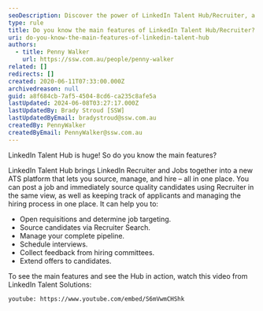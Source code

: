 ```yaml
---
seoDescription: Discover the power of LinkedIn Talent Hub/Recruiter, a unified ATS platform for sourcing, managing and hiring top talent.
type: rule
title: Do you know the main features of LinkedIn Talent Hub/Recruiter?
uri: do-you-know-the-main-features-of-linkedin-talent-hub
authors:
  - title: Penny Walker
    url: https://ssw.com.au/people/penny-walker
related: []
redirects: []
created: 2020-06-11T07:33:00.000Z
archivedreason: null
guid: a8f684cb-7af5-4504-8cd6-ca235c8afe5a
lastUpdated: 2024-06-08T03:27:17.000Z
lastUpdatedBy: Brady Stroud [SSW]
lastUpdatedByEmail: bradystroud@ssw.com.au
createdBy: PennyWalker
createdByEmail: PennyWalker@ssw.com.au
---
```


LinkedIn Talent Hub is huge! So do you know the main features?

LinkedIn Talent Hub brings LinkedIn Recruiter and Jobs together into a new ATS platform that lets you source, manage, and hire – all in one place. You can post a job and immediately source quality candidates using Recruiter in the same view, as well as keeping track of applicants and managing the hiring process in one place.
It can help you to:

- Open requisitions and determine job targeting.
- Source candidates via Recruiter Search.
- Manage your complete pipeline.
- Schedule interviews.
- Collect feedback from hiring committees.
- Extend offers to candidates.

To see the main features and see the Hub in action, watch this video from LinkedIn Talent Solutions:

`youtube: https://www.youtube.com/embed/S6mVwmCHShk`
